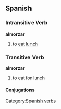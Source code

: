 == Spanish == 
=== Intransitive Verb === 
'''almorzar'''
# to [[eat]] [[lunch]]

=== Transitive Verb ===
'''almorzar'''
# to eat for lunch

==== Conjugations ====
{{template:Es:-ar(almorzar)|almorz|almuerz|almorc}}

[[Category:Spanish verbs]]